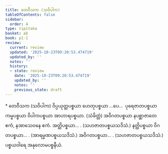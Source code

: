 ```yaml
---
title: တေဝီသက (သဝိပါက)
tableOfContents: false
sidebar:
  order: 4
type: tipitaka
basket: ab
book: p1-1
review:
  current: review
  updated: '2025-10-23T09:20:53.474719'
  updated_by: ''
  notes: ''
  history:
  - state: review
    date: '2025-10-23T09:20:53.474719'
    updated_by: ''
    notes: ''
    previous_state: draft
---
```



<ReviewStatus review={frontmatter.review} showDetails={true} />

<HypothesisAnnotation frontmatter={frontmatter} />

<DynamicBreadcrumb />

<Paragraph type="center" book="p1-1">
* တေဝီသက (သဝိပါက)
</Paragraph>

<Paragraph number="623" book="p1-1">
ဝိပ္ပယုတ္တပစ္စယာ ဟေတုပစ္စယာ …ပေ…  ပုရေဇာတပစ္စယာ ကမ္မပစ္စယာ ဝိပါကပစ္စယာ အာဟာရပစ္စယာ. (သံခိတ္တံ) အဝိဂတပစ္စယာ နပစ္ဆာဇာတေ ဧကံ, နအာသေဝနေ ဧကံ.
</Paragraph>

<Paragraph number="624" type="center" book="p1-1">
အတ္ထိပစ္စယာ… . (သဟဇာတပစ္စယသဒိသံ.)
</Paragraph>

<Paragraph number="625" type="center" book="p1-1">
နတ္ထိပစ္စယာ ဝိဂတပစ္စယာ… . (အာရမ္မဏပစ္စယသဒိသံ.)
</Paragraph>

<Paragraph number="626" type="center" book="p1-1">
အဝိဂတပစ္စယာ… . (သဟဇာတပစ္စယသဒိသံ.)

</Paragraph>

<Paragraph number="627" type="center" book="p1-1">
ပစ္စယဝါရေ အနုလောမပစ္စနီယံ.
</Paragraph>